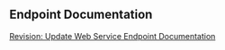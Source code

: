 == Endpoint Documentation ==
  
[http://techwiki.openstructs.org/index.php/Revision:_Update Revision: Update Web Service Endpoint Documentation]
